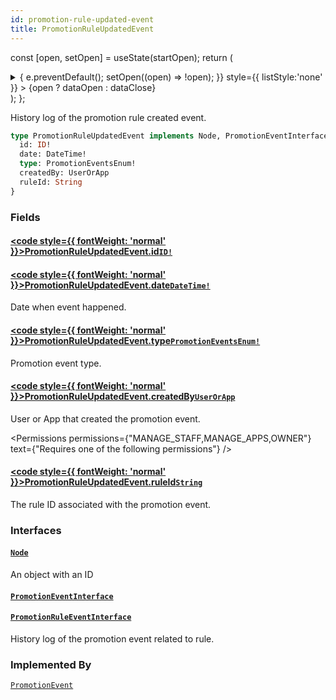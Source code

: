 ```yaml
---
id: promotion-rule-updated-event
title: PromotionRuleUpdatedEvent
---
```






const [open, setOpen] = useState(startOpen);
return (
<details {...(open ? { open: true } : {})} className="details" style={{ border:'none', boxShadow:'none', background:'var(--ifm-background-color)' }}>
<summary
onClick={(e) => {
e.preventDefault();
setOpen((open) => !open);
}}
style={{ listStyle:'none' }} >
{open ? dataOpen : dataClose}
</summary>
{open && children}
</details>
);
};

History log of the promotion rule created event.

```graphql
type PromotionRuleUpdatedEvent implements Node, PromotionEventInterface, PromotionRuleEventInterface {
  id: ID!
  date: DateTime!
  type: PromotionEventsEnum!
  createdBy: UserOrApp
  ruleId: String
}
```

### Fields

#### [<code style={{ fontWeight: 'normal' }}>PromotionRuleUpdatedEvent.<b>id</b></code>](#)<Bullet />[`ID!`](../../../api-reference/miscellaneous/scalars/id.mdx) <Badge class="badge badge--secondary" text="non-null"/> <Badge class="badge badge--secondary" text="scalar"/> <Badge class="badge badge--secondary" text="miscellaneous"/>

#### [<code style={{ fontWeight: 'normal' }}>PromotionRuleUpdatedEvent.<b>date</b></code>](#)<Bullet />[`DateTime!`](../../../api-reference/miscellaneous/scalars/date-time.mdx) <Badge class="badge badge--secondary" text="non-null"/> <Badge class="badge badge--secondary" text="scalar"/> <Badge class="badge badge--secondary" text="miscellaneous"/>

Date when event happened.

#### [<code style={{ fontWeight: 'normal' }}>PromotionRuleUpdatedEvent.<b>type</b></code>](#)<Bullet />[`PromotionEventsEnum!`](../../../api-reference/discounts/enums/promotion-events-enum.mdx) <Badge class="badge badge--secondary" text="non-null"/> <Badge class="badge badge--secondary" text="enum"/> <Badge class="badge badge--secondary" text="discounts"/>

Promotion event type.

#### [<code style={{ fontWeight: 'normal' }}>PromotionRuleUpdatedEvent.<b>createdBy</b></code>](#)<Bullet />[`UserOrApp`](../../../api-reference/miscellaneous/unions/user-or-app.mdx) <Badge class="badge badge--secondary" text="union"/> <Badge class="badge badge--secondary" text="miscellaneous"/>

User or App that created the promotion event.


<Permissions permissions={"MANAGE_STAFF,MANAGE_APPS,OWNER"} text={"Requires one of the following permissions"} />


#### [<code style={{ fontWeight: 'normal' }}>PromotionRuleUpdatedEvent.<b>ruleId</b></code>](#)<Bullet />[`String`](../../../api-reference/miscellaneous/scalars/string.mdx) <Badge class="badge badge--secondary" text="scalar"/> <Badge class="badge badge--secondary" text="miscellaneous"/>

The rule ID associated with the promotion event.

### Interfaces

#### [`Node`](../../../api-reference/miscellaneous/interfaces/node.mdx) <Badge class="badge badge--secondary" text="interface"/> <Badge class="badge badge--secondary" text="miscellaneous"/>

An object with an ID

#### [`PromotionEventInterface`](../../../api-reference/miscellaneous/interfaces/promotion-event-interface.mdx) <Badge class="badge badge--secondary" text="interface"/> <Badge class="badge badge--secondary" text="miscellaneous"/>

#### [`PromotionRuleEventInterface`](../../../api-reference/miscellaneous/interfaces/promotion-rule-event-interface.mdx) <Badge class="badge badge--secondary" text="interface"/> <Badge class="badge badge--secondary" text="miscellaneous"/>

History log of the promotion event related to rule.

### Implemented By

[`PromotionEvent`](../../../api-reference/miscellaneous/unions/promotion-event.mdx) <Badge class="badge badge--secondary" text="union"/>

